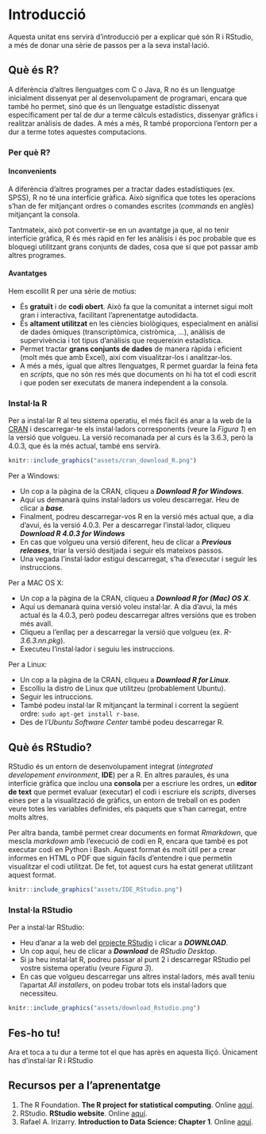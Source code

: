 # Introducció

Aquesta unitat ens servirà d'introducció per a explicar què són R i RStudio, a més de donar una sèrie de passos per a la seva instal·lació.

## Què és R?

A diferència d'altres llenguatges com C o Java, R no és un llenguatge inicialment dissenyat per al desenvolupament de programari, encara que també ho permet, sinó que és un llenguatge estadístic dissenyat específicament per tal de dur a terme càlculs estadístics, dissenyar gràfics i realitzar anàlisis de dades. A més a més, R també proporciona l'entorn per a dur a terme totes aquestes computacions.

### Per què R?

#### Inconvenients

A diferència d'altres programes per a tractar dades estadístiques (ex. SPSS), R no té una interfície gràfica. Això significa que totes les operacions s'han de fer mitjançant ordres o comandes escrites (*commands* en anglès) mitjançant la consola. 

Tantmateix, això pot convertir-se en un avantatge ja que, al no tenir interfície gràfica, R és més ràpid en fer les anàlisis i és poc probable que es bloquegi utilitzant grans conjunts de dades, cosa que sí que pot passar amb altres programes.

#### Avantatges

Hem escollit R per una sèrie de motius:

* És **gratuït** i de **codi obert**. Això fa que la comunitat a internet sigui molt gran i interactiva, facilitant l'aprenentatge autodidacta.
* És **altament utilitzat** en les ciències biològiques, especialment en anàlisi de dades òmiques (transcriptòmica, cistròmica, ...), anàlisis de supervivència i tot tipus d'anàlisis que requereixin estadística.
* Permet tractar **grans conjunts de dades** de manera ràpida i eficient (molt més que amb Excel), així com visualitzar-los i analitzar-los.
* A més a més, igual que altres llenguatges, R permet guardar la feina feta en *scripts*, que no són res més que documents on hi ha tot el codi escrit i que poden ser executats de manera independent a la consola.

### Instal·la R

Per a instal·lar R al teu sistema operatiu, el més fàcil és anar a la web de la [CRAN](https://cran.r-project.org/) i descarregar-te els instal·ladors corresponents (veure la *Figura 1*) en la versió que volgueu. La versió recomanada per al curs és la 3.6.3, però la 4.0.3, que és la més actual, també ens servirà.

```r
knitr::include_graphics("assets/cran_download_R.png")
```

Per a Windows:

* Un cop a la pàgina de la CRAN, cliqueu a _**Download R for Windows**_. 
* Aquí us demanarà quins instal·ladors us voleu descarregar. Heu de clicar a _**base**._
* Finalment, podreu descarregar-vos R en la versió més actual que, a dia d'avui, és la versió 4.0.3. Per a descarregar l'instal·lador, cliqueu _**Download R 4.0.3 for Windows**_ 
* En cas que volgueu una versió diferent, heu de clicar a _**Previous releases**_, triar la versió desitjada i seguir els mateixos passos.
* Una vegada l'instal·lador estigui descarregat, s'ha d'executar i seguir les instruccions.

Per a MAC OS X:

* Un cop a la pàgina de la CRAN, cliqueu a _**Download R for (Mac) OS X**_.
* Aquí us demanarà quina versió voleu instal·lar. A dia d'avui, la més actual és la 4.0.3, però podeu descarregar altres versións que es troben més avall.
* Cliqueu a l'enllaç per a descarregar la versió que volgueu (ex. *R-3.6.3.nn.pkg*).
* Executeu l'instal·lador i seguiu les instruccions.

Per a Linux:

* Un cop a la pàgina de la CRAN, cliqueu a _**Download R for Linux**_. 
* Escolliu la distro de Linux que utilitzeu (probablement Ubuntu).
* Seguir les intruccions.
* També podeu instal·lar R mitjançant la terminal i corrent la següent ordre: `sudo apt-get install r-base`.
* Des de l'*Ubuntu Software Center* també podeu descarregar R.

\newpage

## Què és RStudio?

RStudio és un entorn de desenvolupament integrat (*integrated developement environment*, **IDE**) per a R. En altres paraules, és una interfície gràfica que inclou una **consola** per a escriure les ordres, un **editor de text** que permet evaluar (executar) el codi i escriure els *scripts*, diverses eines per a la visualització de gràfics, un entorn de treball on es poden veure totes les variables definides, els paquets que s'han carregat, entre molts altres. 

Per altra banda, també permet crear documents en format *Rmarkdown*, que mescla *markdown* amb l'execució de codi en R, encara que també es pot executar codi en Python i Bash. Aquest format és molt útil per a crear informes en HTML o PDF que siguin fàcils d'entendre i que permetin visualitzar el codi utilitzat. De fet, tot aquest curs ha estat generat utilitzant aquest format. 

```r
knitr::include_graphics("assets/IDE_RStudio.png")
```

### Instal·la RStudio

Per a instal·lar RStudio:

* Heu d'anar a la web del [projecte RStudio](https://rstudio.com/) i clicar a _**DOWNLOAD**_.
* Un cop aquí, heu de clicar a **_Download_** de *RStudio Desktop*.
* Si ja heu instal·lat R, podreu passar al punt 2 i descarregar RStudio pel vostre sistema operatiu (veure *Figura 3*).
* En cas que volgueu descarregar uns altres instal·ladors, més avall teniu l'apartat *All installers*, on podeu trobar tots els instal·ladors que necessiteu. 


```r
knitr::include_graphics("assets/download_Rstudio.png")
```

## Fes-ho tu!

Ara et toca a tu dur a terme tot el que has après en aquesta lliçó. Únicament has d'instal·lar R i RStudio 

## Recursos per a l'aprenentatge

1. The R Foundation. **The R project for statistical computing**. Online [aquí](https://www.r-project.org/).
2. RStudio. **RStudio website**. Online [aquí](https://rstudio.com/).
3. Rafael A. Irizarry. **Introduction to Data Science: Chapter 1**. Online [aquí](https://rafalab.github.io/dsbook/index.html).
